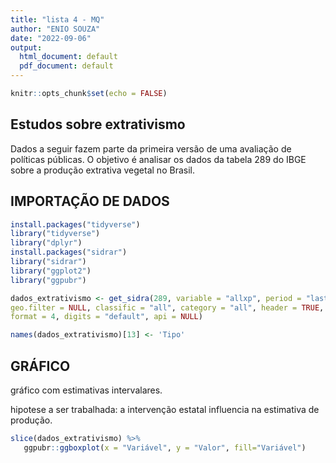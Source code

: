 ---
title: "lista 4 - MQ"
author: "ENIO SOUZA"
date: "2022-09-06"
output:
  html_document: default
  pdf_document: default
---

```{r setup, include=FALSE}
knitr::opts_chunk$set(echo = FALSE)

```

## Estudos sobre extrativismo

Dados a seguir fazem parte da primeira versão de uma avaliação de políticas públicas. O objetivo é analisar os dados da tabela 289 do IBGE sobre a produção extrativa vegetal no Brasil.

## IMPORTAÇÃO DE DADOS

```{r cars, echo = TRUE}

install.packages("tidyverse")
library("tidyverse")
library("dplyr")
install.packages("sidrar")
library("sidrar")
library("ggplot2")
library("ggpubr")

dados_extrativismo <- get_sidra(289, variable = "allxp", period = "last", geo = "Brazil",
geo.filter = NULL, classific = "all", category = "all", header = TRUE,
format = 4, digits = "default", api = NULL)

names(dados_extrativismo)[13] <- 'Tipo'
```

## GRÁFICO

gráfico com estimativas intervalares.

hipotese a ser trabalhada: a intervenção estatal influencia na estimativa de produção.

```{r pressure, echo=TRUE}
slice(dados_extrativismo) %>%
   ggpubr::ggboxplot(x = "Variável", y = "Valor", fill="Variável")
```
